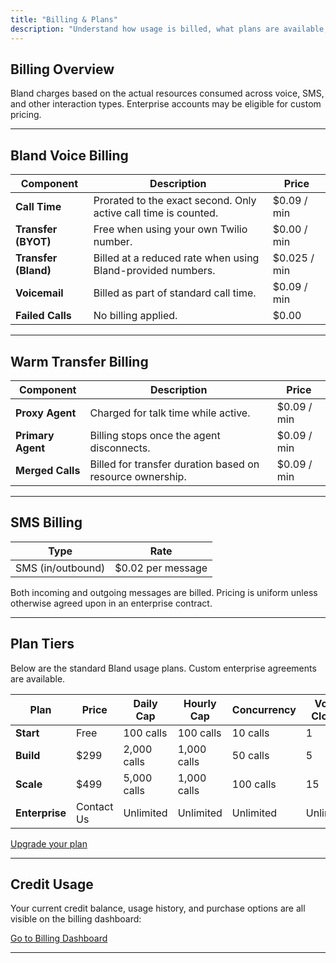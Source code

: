 ```yaml
---
title: "Billing & Plans"
description: "Understand how usage is billed, what plans are available, and where to manage your billing details."
---
```


## Billing Overview

Bland charges based on the actual resources consumed across voice, SMS, and other interaction types. Enterprise accounts may be eligible for custom pricing.

---

## Bland Voice Billing

| Component        | Description                                                   | Price         |
|------------------|---------------------------------------------------------------|---------------|
| **Call Time**    | Prorated to the exact second. Only active call time is counted. | $0.09 / min   |
| **Transfer (BYOT)** | Free when using your own Twilio number.                      | $0.00 / min   |
| **Transfer (Bland)** | Billed at a reduced rate when using Bland-provided numbers. | $0.025 / min  |
| **Voicemail**    | Billed as part of standard call time.                         | $0.09 / min   |
| **Failed Calls** | No billing applied.                                           | $0.00         |

---

## Warm Transfer Billing

| Component           | Description                                               | Price         |
|--------------------|------------------------------------------------------------|---------------|
| **Proxy Agent**    | Charged for talk time while active.                        | $0.09 / min   |
| **Primary Agent**  | Billing stops once the agent disconnects.                  | $0.09 / min   |
| **Merged Calls**   | Billed for transfer duration based on resource ownership.  | $0.09 / min   |

---

## SMS Billing

| Type            | Rate         |
|------------------|--------------|
| SMS (in/outbound) | $0.02 per message |

Both incoming and outgoing messages are billed. Pricing is uniform unless otherwise agreed upon in an enterprise contract.

---

## Plan Tiers

Below are the standard Bland usage plans. Custom enterprise agreements are available.

| Plan       | Price   | Daily Cap     | Hourly Cap    | Concurrency | Voice Clones |
|------------|---------|---------------|---------------|-------------|---------------|
| **Start**  | Free    | 100 calls      | 100 calls      | 10 calls     | 1             |
| **Build**  | $299    | 2,000 calls    | 1,000 calls    | 50 calls     | 5             |
| **Scale**  | $499    | 5,000 calls    | 1,000 calls    | 100 calls    | 15            |
| **Enterprise** | Contact Us | Unlimited      | Unlimited      | Unlimited   | Unlimited     |

[Upgrade your plan](https://app.bland.ai/dashboard/pay)

---

## Credit Usage

Your current credit balance, usage history, and purchase options are all visible on the billing dashboard:

[Go to Billing Dashboard](https://app.bland.ai/dashboard/pay)

---
